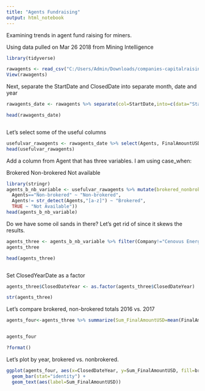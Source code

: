 ```yaml
---
title: "Agents Fundraising"
output: html_notebook
---
```


Examining trends in agent fund raising for miners. 

Using data pulled on Mar 26 2018 from Mining Intelligence

```r

library(tidyverse)

rawagents <- read_csv("C:/Users/Admin/Downloads/companies-capitalraisings-report-michael-mccrae-20180326135102-specialcharactersrem_delcol_remCRD.csv")
View(rawagents)


```




Next, separate the StartDate and ClosedDate into separate month, date and year

```r


rawagents_date <- rawagents %>% separate(col=StartDate,into=c(data="StartDateMonth", "StartDateDate", "StartDateYear"),sep=c("\\s","\\s"), remove="FALSE", convert="TRUE") %>% separate(col=ClosedDate,into=c(data="ClosedDateMonth", "ClosedDateDate", "ClosedDateYear"),sep=c("\\s","\\s"), remove="FALSE", convert="TRUE")

head(rawagents_date)



```



Let's select some of the useful columns


```r
usefulvar_rawagents <- rawagents_date %>% select(Agents, FinalAmountUSD, ClosedDateMonth, ClosedDateYear, Company)
head(usefulvar_rawagents)


```



Add a column from Agent that has three variables. I am using case_when: 

Brokered
Non-brokered
Not available

```r


library(stringr)
agents_b_nb_variable <- usefulvar_rawagents %>% mutate(brokered_nonbrokered=case_when(
  Agents=="Non-brokered" ~ "Non-brokered",
  Agents!= str_detect(Agents,"[a-z]") ~ "Brokered",
  TRUE ~ "Not Available"))
head(agents_b_nb_variable)


```


Do we have some oil sands in there? Let's get rid of since it skews the results.


```r

agents_three <- agents_b_nb_variable %>% filter(Company!="Cenovus Energy Inc.") 
agents_three

head(agents_three)



```


Set ClosedYearDate as a factor

```r

agents_three$ClosedDateYear <- as.factor(agents_three$ClosedDateYear)

str(agents_three)

```




Let's compare brokered, non-brokered totals 2016 vs. 2017


```r

agents_four<-agents_three %>% summarize(Sum_FinalAmountUSD=mean(FinalAmountUSD, na.rm=TRUE)) 


agents_four

?format()


```







Let's plot by year, brokered vs. nonbrokered.


```r

ggplot(agents_four, aes(x=ClosedDateYear, y=Sum_FinalAmountUSD, fill=brokered_nonbrokered)) +
  geom_bar(stat="identity") +
  geom_text(aes(label=Sum_FinalAmountUSD))


```



